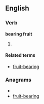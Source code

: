 ==English==

===Verb===
'''bearing fruit'''

# {{present participle of|[[bear fruit]]}}

====Related terms====
* [[fruit-bearing]]

===Anagrams===
* {{alphagram|abefgiinrrtu}}
* [[fruit-bearing#English|fruit-bearing]]